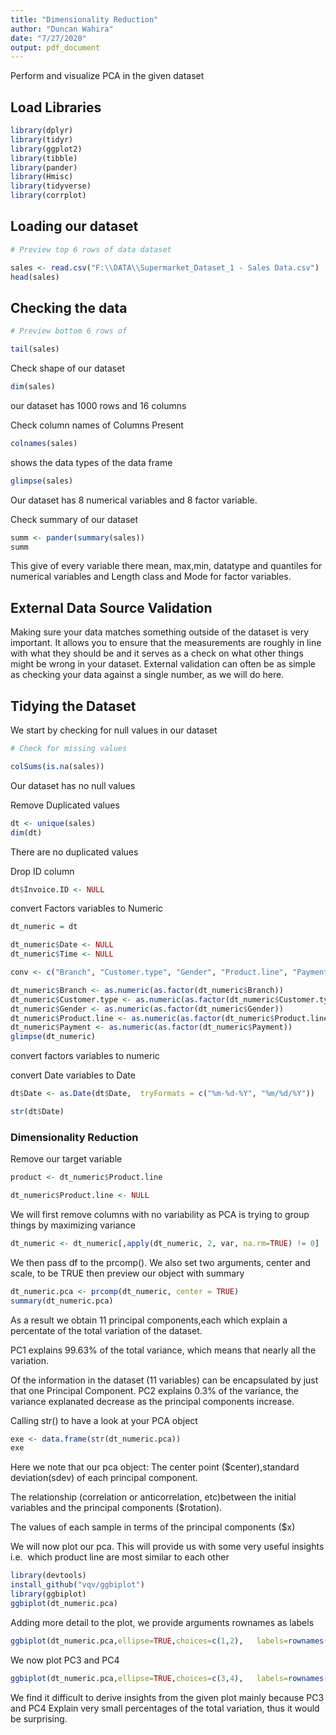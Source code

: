 ---
title: "Dimensionality Reduction"
author: "Duncan Wahira"
date: "7/27/2020"
output: pdf_document
---

Perform and visualize PCA in the given dataset 


## Load Libraries

```{r}

library(dplyr)
library(tidyr)
library(ggplot2)
library(tibble)
library(pander)
library(Hmisc)
library(tidyverse)
library(corrplot)

```



## Loading our dataset

```{r}
# Preview top 6 rows of data dataset

sales <- read.csv("F:\\DATA\\Supermarket_Dataset_1 - Sales Data.csv")
head(sales)

```

## Checking the data

```{r}
# Preview bottom 6 rows of 

tail(sales)

```

Check shape of our dataset

```{r}

dim(sales)

```
our dataset has 1000 rows and 16 columns


Check column names of Columns Present

```{r}
colnames(sales)
```


shows the data types of the data frame

```{r}

glimpse(sales)

```

Our dataset has 8 numerical variables and 8 factor variable.


Check summary of our dataset

```{r}
summ <- pander(summary(sales))
summ
```
This give of every variable there mean, max,min, datatype and quantiles for numerical variables and Length class and Mode for factor variables.


## External Data Source Validation

Making sure your data matches something outside of the dataset is very important. It allows you to ensure that the measurements are roughly in line with what they should be and it serves as a check on what other things might be wrong in your dataset. External validation can often be as simple as checking your data against a single number, as we will do here.


## Tidying the Dataset

We start by checking for null values in our dataset

```{r}

# Check for missing values

colSums(is.na(sales))

```
Our dataset has no null values


Remove Duplicated values
```{r}
dt <- unique(sales)
dim(dt)
```
There are no duplicated values


Drop ID column

```{r}
dt$Invoice.ID <- NULL

```



convert Factors variables to Numeric

```{r}

dt_numeric = dt

dt_numeric$Date <- NULL
dt_numeric$Time <- NULL

conv <- c("Branch", "Customer.type", "Gender", "Product.line", "Payment")

dt_numeric$Branch <- as.numeric(as.factor(dt_numeric$Branch))
dt_numeric$Customer.type <- as.numeric(as.factor(dt_numeric$Customer.type))
dt_numeric$Gender <- as.numeric(as.factor(dt_numeric$Gender))
dt_numeric$Product.line <- as.numeric(as.factor(dt_numeric$Product.line))
dt_numeric$Payment <- as.numeric(as.factor(dt_numeric$Payment))
glimpse(dt_numeric)
```
convert factors variables to numeric

convert Date variables to Date
```{r}

dt$Date <- as.Date(dt$Date,  tryFormats = c("%m-%d-%Y", "%m/%d/%Y"))

str(dt$Date)

```








### Dimensionality Reduction

Remove our target variable
```{r}
product <- dt_numeric$Product.line

dt_numeric$Product.line <- NULL

```


We will first remove columns with no variability as PCA is trying to group things by maximizing variance

```{r}

dt_numeric <- dt_numeric[,apply(dt_numeric, 2, var, na.rm=TRUE) != 0]

```



We then pass df to the prcomp(). We also set two arguments, center and scale, to be TRUE then preview our object with summary

```{r}
dt_numeric.pca <- prcomp(dt_numeric, center = TRUE)
summary(dt_numeric.pca)
```

As a result we obtain 11 principal components,each which explain a percentate of the total variation of the dataset.

PC1 explains 99.63% of the total variance, which means that nearly all the variation.

Of the information in the dataset (11 variables) can be encapsulated by just that one Principal Component. PC2 explains 0.3% of the variance, the variance explanated decrease as the principal components increase.



Calling str() to have a look at your PCA object

```{r}
exe <- data.frame(str(dt_numeric.pca))
exe
```
Here we note that our pca object: The center point ($center),standard deviation(sdev) of each principal component. 

The relationship (correlation or anticorrelation, etc)between the initial variables and the principal components ($rotation). 

The values of each sample in terms of the principal components ($x)




We will now plot our pca. This will provide us with some very useful insights i.e. 
which product line are most similar to each other 


```{r}
library(devtools)
install_github("vqv/ggbiplot")
library(ggbiplot)
ggbiplot(dt_numeric.pca)
```



Adding more detail to the plot, we provide arguments rownames as labels

```{r, }
ggbiplot(dt_numeric.pca,ellipse=TRUE,choices=c(1,2),   labels=rownames(dt_numeric$Branch), groups=product)
```

We now plot PC3 and PC4
```{r}

ggbiplot(dt_numeric.pca,ellipse=TRUE,choices=c(3,4),   labels=rownames(dt_numeric$Branch), groups=product)
```

We find it difficult to derive insights from the given plot mainly because PC3 and PC4 Explain very small percentages of the total variation, thus it would be surprising.











